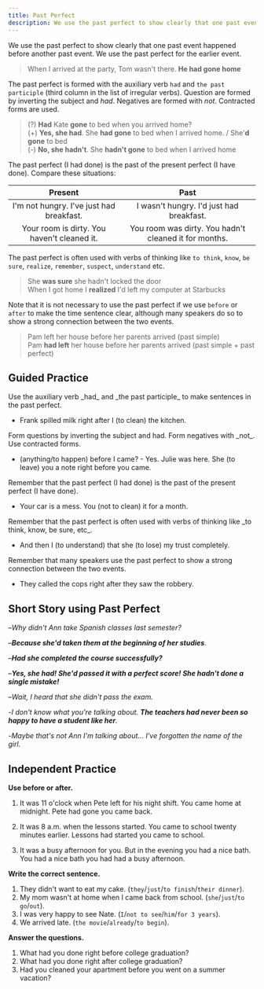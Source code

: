 ```yaml
---
title: Past Perfect
description: We use the past perfect to show clearly that one past event happened before another past event. We use the past perfect for the earlier event.
---
```


We use the past perfect to show clearly that one past event happened before another past event. We use the past perfect for the earlier event.

> When I arrived at the party, Tom wasn't there. **He had gone home** <Asterisk label="Tom went home at 10.00, I arrived at 11.00" />

The past perfect is formed with the auxiliary verb `had` and `the past participle` (third column in the list of irregular verbs). Question are formed by inverting the subject and _had_. Negatives are formed with _not_. Contracted forms are used.

> (?) **Had** Kate **gone** to bed when you arrived home?  
> (+) **Yes, she had**. She **had gone** to bed when I arrived home. / She'**d gone** to bed  
> (-) **No, she hadn't**. She **hadn't gone** to bed when I arrived home

The past perfect (I had done) is the past of the present perfect (I have done). Compare these situations:

|                   Present                   |                         Past                          |
| :-----------------------------------------: | :---------------------------------------------------: |
|  I'm not hungry. I've just had breakfast.   |       I wasn't hungry. I'd just had breakfast.        |
| Your room is dirty. You haven't cleaned it. | You room was dirty. You hadn't cleaned it for months. |

The past perfect is often used with verbs of thinking like `to think`, `know`, `be sure`, `realize`, `remember`, `suspect`, `understand` etc.

> She **was sure** she hadn't locked the door  
> When I got home I **realized** I'd left my computer at Starbucks

Note that it is not necessary to use the past perfect if we use `before` or `after` to make the time sentence clear, although many speakers do so to show a strong connection between the two events.

> Pam left her house before her parents arrived (past simple)  
> Pam **had left** her house before her parents arrived (past simple + past perfect)

## Guided Practice

<Callout mt={8}>
  Use the auxiliary verb _had_ and _the past participle_ to make sentences in the past
  perfect.
</Callout>

- Frank spilled milk right after I (to clean) the kitchen. <Tooltip content="Frank spilled the milk right after I had cleaned the kitchen" />

<Callout>
  Form questions by inverting the subject and had. Form negatives with _not_. Use
  contracted forms.
</Callout>

- (anything/to happen) before I came? - Yes. Julie was here. She (to leave) you a note right before you came. <Tooltip content="Had anything happened before I came? - Yes. Julie was here. She'd left you a note a right before you came." />

<Callout>
  Remember that the past perfect (I had done) is the past of the present perfect (I have
  done).
</Callout>

- Your car is a mess. You (not to clean) it for a month. <Tooltip content="You haven't cleaned it for a month (present perfect), You hadn't cleaned it for a month (past perfect)" />

<Callout>
  Remember that the past perfect is often used with verbs of thinking like _to think,
  know, be sure, etc_.
</Callout>

- And then I (to understand) that she (to lose) my trust completely. <Tooltip content="And then I understood that she'd lost my trust completely" />

<Callout>
  Remember that many speakers use the past perfect to show a strong connection between the
  two events.
</Callout>

- They called the cops right after they saw the robbery. <Tooltip content="They called the cops right after they'd seen the robbery" />

## Short Story using Past Perfect

–_Why didn't Ann take Spanish classes last semester?_

–_**Because she'd taken them at the beginning of her studies**._

–_**Had she completed the course successfully?**_

–_**Yes, she had! She'd passed it with a perfect score! She hadn't done a single mistake!**_

–_Wait, I heard that she didn't pass the exam._

-_I don't know what you're talking about. **The teachers had never been so happy to have a student like her**._

-_Maybe that's not Ann I'm talking about... I've forgotten the name of the girl._

## Independent Practice

**Use before or after.**

1. It was 11 o'clock when Pete left for his night shift. You came home at midnight. Pete had gone <Blank /> you came back. <Tooltip content="before" />

2. It was 8 a.m. when the lessons started. You came to school twenty minutes earlier. Lessons had started <Blank /> you came to school. <Tooltip content="after" />

3. It was a busy afternoon for you. But in the evening you had a nice bath. You had a nice bath <Blank /> you had had a busy afternoon. <Tooltip content="after" />

**Write the correct sentence.**

1. They didn't want to eat my cake. (`they`/`just`/`to finish`/`their dinner`). <Tooltip content="They'd just finished their dinner" />
2. My mom wasn't at home when I came back from school. (`she`/`just`/`to go`/`out`). <Tooltip content="She'd just went out" />
3. I was very happy to see Nate. (`I`/`not to see`/`him`/`for 3 years`). <Tooltip content="I hadn't seen him for 3 years" />
4. We arrived late. (`the movie`/`already`/`to begin`). <Tooltip content="The movie had already begun." />

**Answer the questions.**

1. What had you done right before college graduation? <Tooltip content="I'd started studying for my exams right before college graduation" />
2. What had you done right after college graduation? <Tooltip content="I'd had a huge party right after college graduation" />
3. Had you cleaned your apartment before you went on a summer vacation? <Tooltip content="Yes, I'd cleaned my apartment before I went on a summer vacation." />
